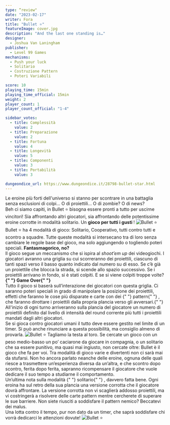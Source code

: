 ```yaml
---
type: “review"
date: "2023-02-17"
writer: Fora
title: "Bullet ⭐️"
featureImage: cover.jpg
description: "And the last one standing is…"
designer:
  - Joshua Van Laningham
publisher:
  - Level 99 Games
mechanisms:
  - Push your luck
  - Solitario
  - Costruzione Pattern
  - Poteri Variabili

score: 10
playing_time: 15min
playing_time_official: 15min
weight: 2
player_count: 1
player_count_official: "1-4"

sidebar_votes:
  - title: Complessità
    value: 2
  - title: Preparazione
    value: 2
  - title: Fortuna
    value: 4
  - title: Longevità
    value: 5
  - title: Componenti
    value: 3
  - title: Portabilità
    value: 3

dungeondice_url: https://www.dungeondice.it/28798-bullet-star.html
---
```


<Setting>
  Le eroine più forti dell'universo si stanno per scontrare in una battaglia
  senza esclusioni di colpi… O di proiettili… O di zombie? O di news? <br />
  Beh ci siamo capiti, in Bullet ⭐️ bisogna essere pronti a tutto per uscirne vincitori!
  Sia affrontando altri giocatori, sia affrontando delle potentissime eroine corrotte
  in modalità solitario. Un <strong> gioco per tutti i gusti </strong>!
</Setting>

<img src="./game1.jpg" alt="Bullet ⭐️" />

<Rules>
  Bullet ⭐️ ha 4 modalità di gioco: Solitario, Cooperativo, tutti contro tutti
  e scontro a squadre. Tutte queste modalità si intersecano tra di loro senza
  cambiare le regole base del gioco, ma solo aggiungendo o togliendo poteri
  speciali. <strong> Fantasmagorico, no? </strong> <br />
  Il gioco segue un meccanismo che si ispira al <em>shoot’em up</em> dei videogiochi.
  I giocatori avranno una griglia su cui scorreranno dei proiettili, ciascuno di
  tanti spazi verso il basso quanto indicato dal numero su di esso. Se c’è già un
  proiettile che blocca la strada, si scende allo spazio successivo. Se i proiettili
  arrivano in fondo, si è stati colpiti. E se si viene colpiti troppe volte? <strong>
    {" "}
    Game Over{" "}
  </strong>
  <br />
  Tutto il gioco si baserà sull’interazione dei giocatori con questa griglia. Ci
  saranno poteri speciali in grado di manipolare la posizione dei proiettili, effetti
  che faranno le cose più disparate e carte con dei <Link to="/mechanisms/costruzione-pattern/">
    {" "}
    pattern{" "}
  </Link>, che faranno dirottare i proiettili dalla propria plancia verso gli avversari.{" "}
  <br />
  All'inizio di ogni turno arriveranno sulla plancia del giocatore un numero di
  proiettili definito dal livello di intensità del round corrente più tutti i
  proiettili mandati dagli altri giocatori.
  <br />
  Se si gioca contro giocatori umani il tutto deve essere gestito nel limite di
  un timer. Si può anche rinunciare a questa possibilità, ma consiglio almeno di
  provarla.
</Rules>

<img src="./game2.jpg" alt="Bullet ⭐️" />

<Feedback>
  Tagliamo la testa al toro. Se cercate un gioco con un peso medio-basso un po’
  caciarone da giocare in compagnia, o un solitario che sa essere punitivo, ma
  quasi mai ingiusto, non cercate oltre: Bullet è il gioco che fa per voi. Tra
  modalità di gioco varie e divertenti non ci sarà mai da stufarsi. Non ho
  ancora parlato neanche delle eroine, ognuna delle quali riesce a trasmettere
  un’esperienza diversa da un’altra, e che scontro dopo scontro, ferita dopo
  ferita, sapranno ricompensare il giocatore che vuole dedicare il suo tempo a
  studiarne il comportamento. <br />
  Un’ultima nota sulla modalità <Link to="/mechanisms/solitario/">
    {" "}
    solitario{" "}
  </Link>, davvero fatta bene. Ogni eroina ha sul retro della sua plancia una versione
  corrotta che il giocatore dovrà affrontare. La versione corrotta non vi scaglierà
  addosso proiettili, ma vi costringerà a risolvere delle carte pattern mentre cercherete
  di superare le sue barriere. Non siete riusciti a soddisfare il pattern nemico?
  Beccatevi dei malus. <br /> Una lotta contro il tempo, pur non dato da un timer,
  che saprà soddisfare chi vorrà dedicarci le attenzioni dovute!
</Feedback>

<img src="./game3.jpg" alt="Bullet ⭐️" />
